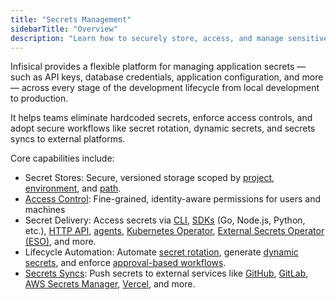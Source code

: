 ```yaml
---
title: "Secrets Management"
sidebarTitle: "Overview"
description: "Learn how to securely store, access, and manage sensitive application secrets."
---
```


Infisical provides a flexible platform for managing application secrets — such as API keys, database credentials, application configuration, and more — across every stage of the development lifecycle from local development to production.

It helps teams eliminate hardcoded secrets, enforce access controls, and adopt secure workflows like secret rotation, dynamic secrets, and secrets syncs to external platforms.

Core capabilities include:

- Secret Stores: Secure, versioned storage scoped by [project](/documentation/platform/secrets-mgmt/project), [environment](/documentation/platform/secrets-mgmt/project#project-environments), and [path](/documentation/platform/folder).
- [Access Control](/documentation/platform/access-controls/overview): Fine-grained, identity-aware permissions for users and machines
- Secret Delivery: Access secrets via [CLI](/cli/overview), [SDKs](/sdks/overview) (Go, Node.js, Python, etc.), [HTTP API](/api-reference/overview/introduction), [agents](/integrations/platforms/infisical-agent), [Kubernetes Operator](/integrations/platforms/kubernetes/overview), [External Secrets Operator (ESO)](https://external-secrets.io/latest/provider/infisical), and more.
- Lifecycle Automation: Automate [secret rotation](/documentation/platform/secret-rotation/overview), generate [dynamic secrets](/documentation/platform/dynamic-secrets/overview), and enforce [approval-based workflows](/documentation/platform/pr-workflows).
- [Secrets Syncs](/integrations/secret-syncs/overview): Push secrets to external services like [GitHub](/integrations/secret-syncs/github), [GitLab](/integrations/secret-syncs/gitlab), [AWS Secrets Manager](/integrations/secret-syncs/aws-secrets-manager), [Vercel](/integrations/secret-syncs/vercel), and more.
